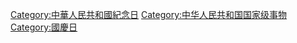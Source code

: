 [[Category:中華人民共和國紀念日‎|Category:中華人民共和國紀念日‎]]
[[Category:中华人民共和国国家级事物|Category:中华人民共和国国家级事物]]
[[Category:國慶日|Category:國慶日]]